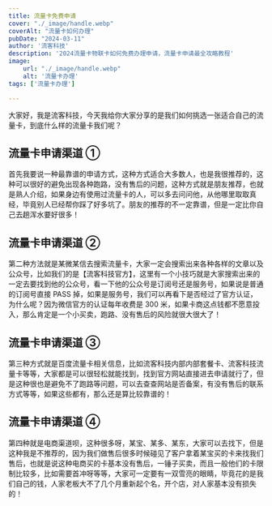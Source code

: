 ```yaml
---
title: 流量卡免费申请
cover: "./_image/handle.webp"
coverAlt: "流量卡如何办理"
pubDate: "2024-03-11"
author: '流客科技'
description: '2024流量卡物联卡如何免费办理申请，流量卡申请最全攻略教程'
image:
    url: "./_image/handle.webp"
    alt: '流量卡办理'
tags: ['流量卡办理']

---
```


大家好，我是流客科技，今天我给你大家分享的是我们如何挑选一张适合自己的流量卡，到底什么样的流量卡我们呢？

## 流量卡申请渠道 ①

首先我要说一种最靠谱的申请方式，这种方式适合大多数人，也是我很推荐的，这种可以很好的避免出现各种跑路，没有售后的问题，这种方式就是朋友推荐，也就是熟人介绍，如果身边有使用过流量卡的人，可以多去问问他，从他哪里取取真经，毕竟别人已经帮你踩了好多坑了。朋友的推荐的不一定靠谱，但是一定比你自己去趟浑水要好很多！

## 流量卡申请渠道 ②

第二种方法就是某微某信去搜索流量卡，大家一定会搜索出来各种各样的文章以及公众号，比如我们的是【流客科技官方】，这里有一个小技巧就是大家搜索出来的一定去要找到他的公众号，看一下他的公众号是订阅号还是服务号，如果说是普通的订阅号直接 PASS 掉，如果是服务号，我们可以再看下是否经过了官方认证，为什么呢？因为微信官方的认证每年收费是 300 米，如果卡商这点钱都不愿意投入，那么肯定是一个小买卖，跑路、没有售后的风险就很大很大了！

## 流量卡申请渠道 ③

第三种方式就是百度流量卡相关信息，比如流客科技内部内部套餐卡、流客科技流量卡等等，大家都是可以很轻松就能找到，找到官方网站直接进去申请就行了，但是这种很也是避免不了跑路等问题，可以去查查网站是否备案，有没有售后的联系方式等等，如果这些都有，那么还是算比较靠谱的！

## 流量卡申请渠道 ④

第四种就是电商渠道呗，这种很多呀，某宝、某多、某东，大家可以去找下，但是这种我是不推荐的，因为我们做售后很多时候碰见了客户拿着某宝买的卡来找我们售后，也就是说这种电商买的卡基本没有售后，一锤子买卖，而且一般他们的卡限制比较多，比如需要首冲呀等等，大家可一定要有一双雪亮的眼睛，毕竟花的是我们自己的钱，人家老板大不了几个月重新起个名，开个店，对人家基本没有损失的！
